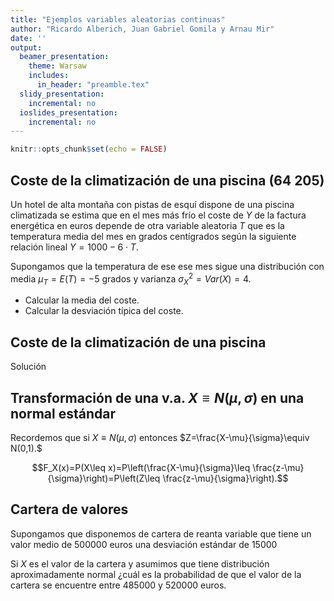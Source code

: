 ```yaml
---
title: "Ejemplos variables aleatorias continuas"
author: "Ricardo Alberich, Juan Gabriel Gomila y Arnau Mir"
date: ''
output:
  beamer_presentation: 
    theme: Warsaw
    includes: 
      in_header: "preamble.tex"
  slidy_presentation:
    incremental: no
  ioslides_presentation:
    incremental: no
---
```





```r
knitr::opts_chunk$set(echo = FALSE)
```

## Coste de la climatización de una piscina (64 205)

Un hotel de alta montaña con pistas de esquí dispone de una piscina  climatizada se estima que en el mes más frío  el coste de $Y$ de la factura energética en euros depende de otra variable aleatoria $T$ que es la temperatura media del mes en grados centígrados según la siguiente relación lineal $Y=1000-6\cdot T$.

Supongamos que la temperatura de ese ese mes sigue una distribución  con media $\mu_T=E(T)=-5$ grados y varianza $\sigma_X^2=Var(X)=4.$

* Calcular la media del coste.
* Calcular la desviación típica del coste.


## Coste de la climatización de una piscina 

Solución



## Transformación de una v.a. $X\equiv N(\mu,\sigma)$ en una normal estándar 

Recordemos que si $X\equiv N(\mu,\sigma)$ entonces $Z=\frac{X-\mu}{\sigma}\equiv N(0,1).$

$$F_X(x)=P(X\leq x)=P\left(\frac{X-\mu}{\sigma}\leq \frac{z-\mu}{\sigma}\right)=P\left(Z\leq \frac{z-\mu}{\sigma}\right).$$







## Cartera de valores 


Supongamos que disponemos de cartera  de reanta variable que tiene un valor medio de 500000 euros una desviación estándar de 15000  

Si $X$ es el valor de la cartera y asumimos que tiene distribución aproximadamente normal ¿cuál es la probabilidad de que el valor de la cartera se encuentre entre 485000 y 520000 euros.

